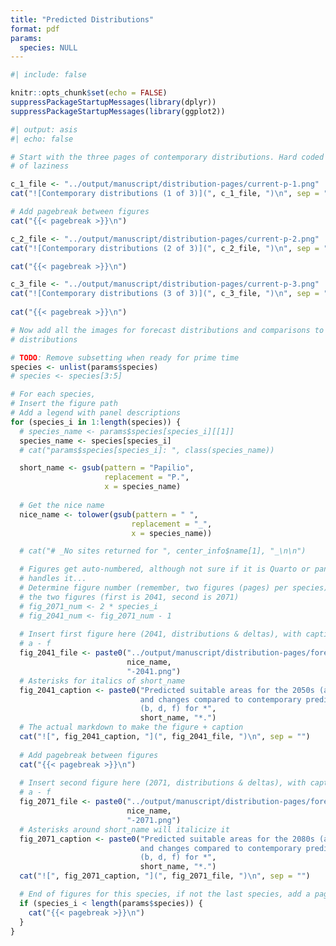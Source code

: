 ```yaml
---
title: "Predicted Distributions"
format: pdf
params:
  species: NULL
---
```


```r
#| include: false

knitr::opts_chunk$set(echo = FALSE)
suppressPackageStartupMessages(library(dplyr))
suppressPackageStartupMessages(library(ggplot2))
```

```r
#| output: asis
#| echo: false

# Start with the three pages of contemporary distributions. Hard coded because 
# of laziness

c_1_file <- "../output/manuscript/distribution-pages/current-p-1.png"
cat("![Contemporary distributions (1 of 3)](", c_1_file, ")\n", sep = "")

# Add pagebreak between figures
cat("{{< pagebreak >}}\n")

c_2_file <- "../output/manuscript/distribution-pages/current-p-2.png"
cat("![Contemporary distributions (2 of 3)](", c_2_file, ")\n", sep = "")

cat("{{< pagebreak >}}\n")

c_3_file <- "../output/manuscript/distribution-pages/current-p-3.png"
cat("![Contemporary distributions (3 of 3)](", c_3_file, ")\n", sep = "")
  
cat("{{< pagebreak >}}\n")

# Now add all the images for forecast distributions and comparisons to current 
# distributions

# TODO: Remove subsetting when ready for prime time
species <- unlist(params$species)
# species <- species[3:5]

# For each species, 
# Insert the figure path
# Add a legend with panel descriptions
for (species_i in 1:length(species)) {
  # species_name <- params$species[species_i][[1]]
  species_name <- species[species_i]
  # cat("params$species[species_i]: ", class(species_name))

  short_name <- gsub(pattern = "Papilio",
                     replacement = "P.",
                     x = species_name)
  
  # Get the nice name
  nice_name <- tolower(gsub(pattern = " ",
                           replacement = "_",
                           x = species_name))

  # cat("# _No sites returned for ", center_info$name[1], "_\n\n")

  # Figures get auto-numbered, although not sure if it is Quarto or pandoc that 
  # handles it...
  # Determine figure number (remember, two figures (pages) per species) for 
  # the two figures (first is 2041, second is 2071)
  # fig_2071_num <- 2 * species_i
  # fig_2041_num <- fig_2071_num - 1
  
  # Insert first figure here (2041, distributions & deltas), with caption for 
  # a - f
  fig_2041_file <- paste0("../output/manuscript/distribution-pages/forecast-",
                          nice_name,
                          "-2041.png")
  # Asterisks for italics of short_name
  fig_2041_caption <- paste0("Predicted suitable areas for the 2050s (a, c, e) 
                             and changes compared to contemporary predictions 
                             (b, d, f) for *",
                             short_name, "*.")
  # The actual markdown to make the figure + caption
  cat("![", fig_2041_caption, "](", fig_2041_file, ")\n", sep = "")
  
  # Add pagebreak between figures
  cat("{{< pagebreak >}}\n")
  
  # Insert second figure here (2071, distributions & deltas), with caption for 
  # a - f
  fig_2071_file <- paste0("../output/manuscript/distribution-pages/forecast-",
                          nice_name,
                          "-2071.png")
  # Asterisks around short_name will italicize it
  fig_2071_caption <- paste0("Predicted suitable areas for the 2080s (a, c, e)
                             and changes compared to contemporary predictions
                             (b, d, f) for *",
                             short_name, "*.")
  cat("![", fig_2071_caption, "](", fig_2071_file, ")\n", sep = "")

  # End of figures for this species, if not the last species, add a pagebreak
  if (species_i < length(params$species)) {
    cat("{{< pagebreak >}}\n")
  }
}
```
